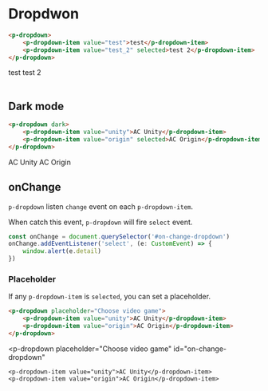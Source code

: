 
<Meta title="Components/Dropdown/Demo" />

# Dropdwon

```html
<p-dropdown>
    <p-dropdown-item value="test">test</p-dropdown-item>
    <p-dropdown-item value="test_2" selected>test 2</p-dropdown-item>
</p-dropdown>
```

<p-dropdown>
    <p-dropdown-item value="test">test</p-dropdown-item>
    <p-dropdown-item value="test_2" selected>test 2</p-dropdown-item>
</p-dropdown>

<br />
<br />

## Dark mode

```html
<p-dropdown dark>
    <p-dropdown-item value="unity">AC Unity</p-dropdown-item>
    <p-dropdown-item value="origin" selected>AC Origin</p-dropdown-item>
</p-dropdown>
```

<p-dropdown dark>
    <p-dropdown-item value="unity">AC Unity</p-dropdown-item>
    <p-dropdown-item value="origin" selected>AC Origin</p-dropdown-item>
</p-dropdown>

## onChange

`p-dropdown` listen `change` event on each `p-dropdown-item`. 

When catch this event,
`p-dropdown` will fire `select` event.

```javascript
const onChange = document.querySelector('#on-change-dropdown')
onChange.addEventListener('select', (e: CustomEvent) => {
    window.alert(e.detail)
})
```

### Placeholder

If any `p-dropdown-item` is `selected`, you can set a placeholder.

```html
<p-dropdown placeholder="Choose video game">
    <p-dropdown-item value="unity">AC Unity</p-dropdown-item>
    <p-dropdown-item value="origin">AC Origin</p-dropdown-item>
</p-dropdown>
```

<p-dropdown 
    placeholder="Choose video game" 
    id="on-change-dropdown"
>
    <p-dropdown-item value="unity">AC Unity</p-dropdown-item>
    <p-dropdown-item value="origin">AC Origin</p-dropdown-item>
</p-dropdown>
